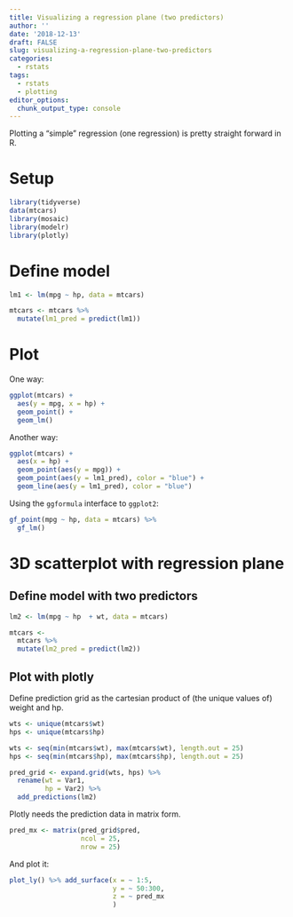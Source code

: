 ```yaml
---
title: Visualizing a regression plane (two predictors)
author: ''
date: '2018-12-13'
draft: FALSE
slug: visualizing-a-regression-plane-two-predictors
categories:
  - rstats
tags:
  - rstats
  - plotting
editor_options: 
  chunk_output_type: console
---
```




Plotting a "simple" regression (one regression) is pretty straight forward in R.


# Setup

```r
library(tidyverse)
data(mtcars)
library(mosaic)
library(modelr)
library(plotly)
```

# Define model


```r
lm1 <- lm(mpg ~ hp, data = mtcars)

mtcars <- mtcars %>% 
  mutate(lm1_pred = predict(lm1))
```


# Plot

One way:

```r
ggplot(mtcars) +
  aes(y = mpg, x = hp) +
  geom_point() +
  geom_lm()
```


Another way:

```r
ggplot(mtcars) +
  aes(x = hp) +
  geom_point(aes(y = mpg)) +
  geom_point(aes(y = lm1_pred), color = "blue") +
  geom_line(aes(y = lm1_pred), color = "blue")
```


Using  the `ggformula` interface to `ggplot2`:


```r
gf_point(mpg ~ hp, data = mtcars) %>% 
  gf_lm()
```



# 3D scatterplot with regression plane

## Define model with two predictors

```r
lm2 <- lm(mpg ~ hp  + wt, data = mtcars)

mtcars <- 
  mtcars %>% 
  mutate(lm2_pred = predict(lm2))
```



## Plot with plotly


Define prediction grid as the cartesian product of (the unique values of) weight and hp.

```r
wts <- unique(mtcars$wt)
hps <- unique(mtcars$hp)

wts <- seq(min(mtcars$wt), max(mtcars$wt), length.out = 25)
hps <- seq(min(mtcars$hp), max(mtcars$hp), length.out = 25)

pred_grid <- expand.grid(wts, hps) %>% 
  rename(wt = Var1,
         hp = Var2) %>% 
  add_predictions(lm2)
```

Plotly needs the prediction data in matrix form.


```r
pred_mx <- matrix(pred_grid$pred,
                  ncol = 25,
                  nrow = 25)
```


And plot it:

```r
plot_ly() %>% add_surface(x = ~ 1:5, 
                          y = ~ 50:300, 
                          z = ~ pred_mx
                          )
```

